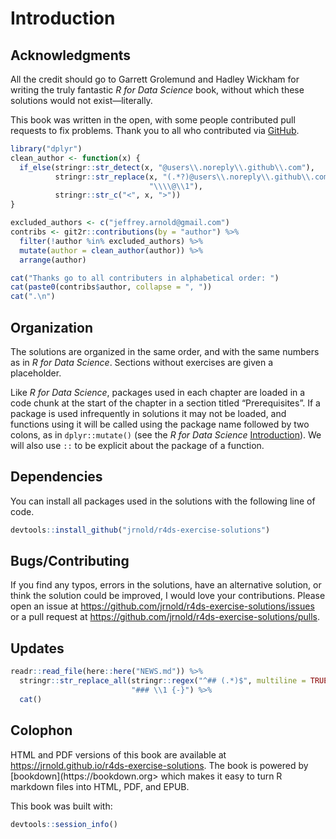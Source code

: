 # Introduction

## Acknowledgments {-}

All the credit should go to Garrett Grolemund and Hadley Wickham for writing the truly fantastic *R for Data Science* book,
without which these solutions would not exist---literally.

This book was written in the open, with some people contributed pull requests to fix problems.
Thank you to all who contributed via [GitHub](https://github.com/jrnold/r4ds-exercise-solutions/graphs/contributors).

```r
library("dplyr")
clean_author <- function(x) {
  if_else(stringr::str_detect(x, "@users\\.noreply\\.github\\.com"),
          stringr::str_replace(x, "(.*?)@users\\.noreply\\.github\\.com", 
                               "\\\\@\\1"),
          stringr::str_c("<", x, ">"))
}

excluded_authors <- c("jeffrey.arnold@gmail.com")
contribs <- git2r::contributions(by = "author") %>%
  filter(!author %in% excluded_authors) %>%
  mutate(author = clean_author(author)) %>%
  arrange(author) 

cat("Thanks go to all contributers in alphabetical order: ")
cat(paste0(contribs$author, collapse = ", "))
cat(".\n")
```

## Organization {-}

The solutions are organized in the same order, and with the 
same numbers as in *R for Data Science*. Sections without
exercises are given a placeholder.

Like *R for Data Science*, packages used in each chapter are loaded in a code chunk at the start of the chapter in a section titled "Prerequisites".
If a package is used infrequently in solutions it may not 
be loaded, and functions using it will be called using the 
package name followed by two colons, as in `dplyr::mutate()` (see the *R for Data Science* [Introduction](http://r4ds.had.co.nz/introduction.html#running-r-code)).
We will also use `::` to be explicit about the package of a
function.

## Dependencies {-}

You can install all packages used in the solutions with the 
following line of code.
```r
devtools::install_github("jrnold/r4ds-exercise-solutions")
```

## Bugs/Contributing {-}

If you find any typos, errors in the solutions, have an alternative solution,
or think the solution could be improved, I would love your contributions.
Please open an issue at <https://github.com/jrnold/r4ds-exercise-solutions/issues> or a pull request at
<https://github.com/jrnold/r4ds-exercise-solutions/pulls>.

## Updates {-}

```r
readr::read_file(here::here("NEWS.md")) %>%
  stringr::str_replace_all(stringr::regex("^## (.*)$", multiline = TRUE), 
                           "### \\1 {-}") %>%
  cat()
```

## Colophon {-}

HTML and PDF versions of this book are available at <https://jrnold.github.io/r4ds-exercise-solutions>.
The book is powered by [bookdown](https://bookdown.org> which makes it easy to turn R markdown files into HTML, PDF, and EPUB.

This book was built with:

```r
devtools::session_info()
```

<!-- match unopened div --><div>
